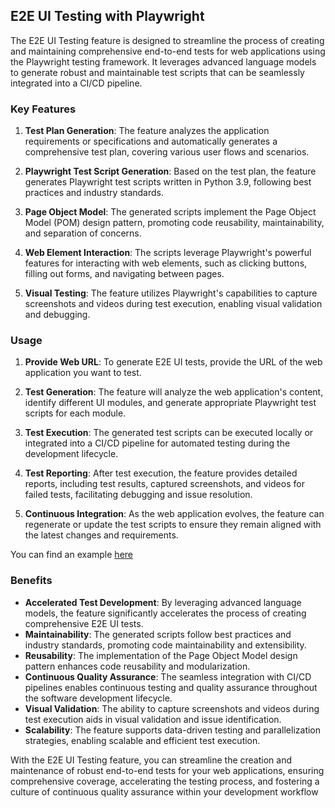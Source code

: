 
## E2E UI Testing with Playwright

The E2E UI Testing feature is designed to streamline the process of creating and maintaining comprehensive end-to-end tests for web applications using the Playwright testing framework. It leverages advanced language models to generate robust and maintainable test scripts that can be seamlessly integrated into a CI/CD pipeline.

### Key Features

1. **Test Plan Generation**: The feature analyzes the application requirements or specifications and automatically generates a comprehensive test plan, covering various user flows and scenarios.

2. **Playwright Test Script Generation**: Based on the test plan, the feature generates Playwright test scripts written in Python 3.9, following best practices and industry standards.

3. **Page Object Model**: The generated scripts implement the Page Object Model (POM) design pattern, promoting code reusability, maintainability, and separation of concerns.

4. **Web Element Interaction**: The scripts leverage Playwright's powerful features for interacting with web elements, such as clicking buttons, filling out forms, and navigating between pages.

5. **Visual Testing**: The feature utilizes Playwright's capabilities to capture screenshots and videos during test execution, enabling visual validation and debugging.

### Usage

1. **Provide Web URL**: To generate E2E UI tests, provide the URL of the web application you want to test.

2. **Test Generation**: The feature will analyze the web application's content, identify different UI modules, and generate appropriate Playwright test scripts for each module.

3. **Test Execution**: The generated test scripts can be executed locally or integrated into a CI/CD pipeline for automated testing during the development lifecycle.

4. **Test Reporting**: After test execution, the feature provides detailed reports, including test results, captured screenshots, and videos for failed tests, facilitating debugging and issue resolution.

5. **Continuous Integration**: As the web application evolves, the feature can regenerate or update the test scripts to ensure they remain aligned with the latest changes and requirements.

You can find an example [here](https://github.com/Cloud-Code-AI/kaizen/tree/main/examples/basic)

### Benefits

- **Accelerated Test Development**: By leveraging advanced language models, the feature significantly accelerates the process of creating comprehensive E2E UI tests.
- **Maintainability**: The generated scripts follow best practices and industry standards, promoting code maintainability and extensibility.
- **Reusability**: The implementation of the Page Object Model design pattern enhances code reusability and modularization.
- **Continuous Quality Assurance**: The seamless integration with CI/CD pipelines enables continuous testing and quality assurance throughout the software development lifecycle.
- **Visual Validation**: The ability to capture screenshots and videos during test execution aids in visual validation and issue identification.
- **Scalability**: The feature supports data-driven testing and parallelization strategies, enabling scalable and efficient test execution.

With the E2E UI Testing feature, you can streamline the creation and maintenance of robust end-to-end tests for your web applications, ensuring comprehensive coverage, accelerating the testing process, and fostering a culture of continuous quality assurance within your development workflow